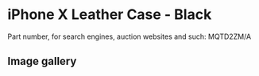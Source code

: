 
# iPhone X Leather Case - Black

Part number, for search engines, auction websites and such: MQTD2ZM/A

## Image gallery

<div style={{ width: "768px" }}>
  <GalleryComponent
    images={[
      {
        original: "/everysource/MQTD2.webp",
        thumbnail: "/everypreview/MQTD2.webp",
      },
      {
        original: "/everysource/MQTD2_AV1_SILVER.webp",
        thumbnail: "/everypreview/MQTD2_AV1_SILVER.webp",
      },
      {
        original: "/everysource/MQTD2_AV1_SPACE_GRAY.webp",
        thumbnail: "/everypreview/MQTD2_AV1_SPACE_GRAY.webp",
      },
      {
        original: "/everysource/MQTD2_AV2.webp",
        thumbnail: "/everypreview/MQTD2_AV2.webp",
      }
    ]}
  />
</div>